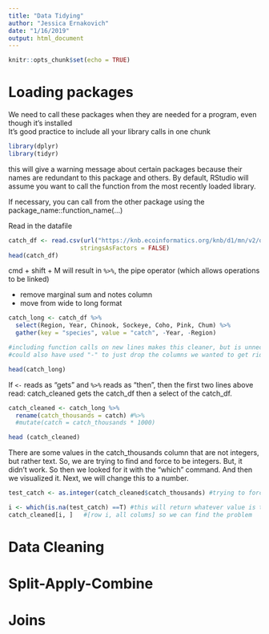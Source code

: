 ```yaml
---
title: "Data Tidying"
author: "Jessica Ernakovich"
date: "1/16/2019"
output: html_document
---
```


```r
knitr::opts_chunk$set(echo = TRUE)
```

# Loading packages
We need to call these packages when they are needed for a program, even though it's installed  
It's good practice to include all your library calls in one chunk  



```r

library(dplyr)
library(tidyr) 

```

this will give a warning message about certain packages because their names are redundant to this package and others. By default, RStudio will assume you want to call the function from the most recently loaded library. 

If necessary, you can call from the other package using the package_name::function_name(...)



Read in the datafile
```r
catch_df <- read.csv(url("https://knb.ecoinformatics.org/knb/d1/mn/v2/object/df35b.302.1", method = "libcurl"),
                    stringsAsFactors = FALSE)
head(catch_df)
```
cmd + shift + M will result in `%>%`, the pipe operator (which allows operations to be linked)

* remove marginal sum and notes column
* move from wide to long format

```r

catch_long <- catch_df %>% 
  select(Region, Year, Chinook, Sockeye, Coho, Pink, Chum) %>% 
  gather(key = "species", value = "catch", -Year, -Region)

#including function calls on new lines makes this cleaner, but is unnecessary
#could also have used "-" to just drop the columns we wanted to get rid of. 

head(catch_long)

```
If `<-` reads as "gets" and ` %>%` reads as "then", then the first two lines above read: catch_cleaned gets the catch_df then a select of the catch_df.



```r
catch_cleaned <- catch_long %>% 
  rename(catch_thousands = catch) #%>% 
  #mutate(catch = catch_thousands * 1000)

head (catch_cleaned)
```

There are some values in the catch_thousands column that are not integers, but rather text. So, we are trying to find and force to be integers. But, it didn't work. So then we looked for it with the "which" command. And then we visualized it. Next, we will change this to a number. 
```r
test_catch <- as.integer(catch_cleaned$catch_thousands) #trying to force to be integers, but it delivers that "NAs are introduced by coercion"

i <- which(is.na(test_catch) ==T) #this will return whatever value is true for this
catch_cleaned[i, ]   #[row i, all colums] so we can find the problem


```



# Data Cleaning


# Split-Apply-Combine


# Joins
